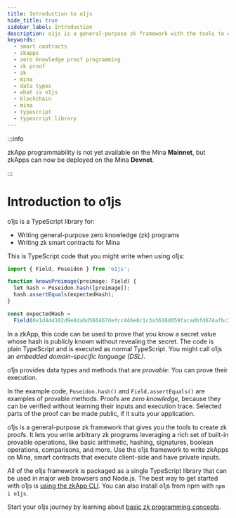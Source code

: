 ```yaml
---
title: Introduction to o1js
hide_title: true
sidebar_label: Introduction
description: o1js is a general-purpose zk framework with the tools to create zk proofs. o1js is a TypeScript library for writing general-purpose zk programs and writing zk smart contracts for Mina.
keywords:
  - smart contracts
  - zkapps
  - zero knowledge proof programming
  - zk proof
  - zk
  - mina
  - data types
  - what is o1js
  - blockchain
  - mina
  - typescript
  - typescript library
---
```


:::info

zkApp programmability is not yet available on the Mina **Mainnet**, but zkApps can now be deployed on the Mina **Devnet**.

:::

# Introduction to o1js

o1js is a TypeScript library for:

- Writing general-purpose zero knowledge (zk) programs
- Writing zk smart contracts for Mina

This is TypeScript code that you might write when using o1js:

```ts
import { Field, Poseidon } from 'o1js';

function knowsPreimage(preimage: Field) {
  let hash = Poseidon.hash([preimage]);
  hash.assertEquals(expectedHash);
}

const expectedHash =
  Field(0x1d444102d9e8da6d566467defcc446e8c1c3a3616d059facadbfd674afbc37ecn);
```

In a zkApp, this code can be used to prove that you know a secret value whose hash is publicly known without revealing the secret.
The code is plain TypeScript and is executed as normal TypeScript. You might call o1js an _embedded domain-specific language (DSL)_.

o1js provides data types and methods that are _provable_: You can prove their execution.

In the example code, `Poseidon.hash()` and `Field.assertEquals()` are examples of provable methods. Proofs are _zero knowledge_, because they can be verified without learning their inputs and execution trace. Selected parts of the proof can be made public, if it suits your application.

o1js is a general-purpose zk framework that gives you the tools to create zk proofs. It lets you write arbitrary zk programs leveraging a rich set of built-in provable operations, like basic arithmetic, hashing, signatures, boolean operations, comparisons, and more. Use the o1js framework to write zkApps on Mina, smart contracts that execute client-side and have private inputs.

All of the o1js framework is packaged as a single TypeScript library that can be used in major web browsers and Node.js. The best way to get started with o1js is [using the zkApp CLI](/zkapps/writing-a-zkapp/how-to-write-a-zkapp). You can also install o1js from npm with `npm i o1js`.

Start your o1js journey by learning about [basic zk programming concepts](/zkapps/o1js/basic-concepts).
